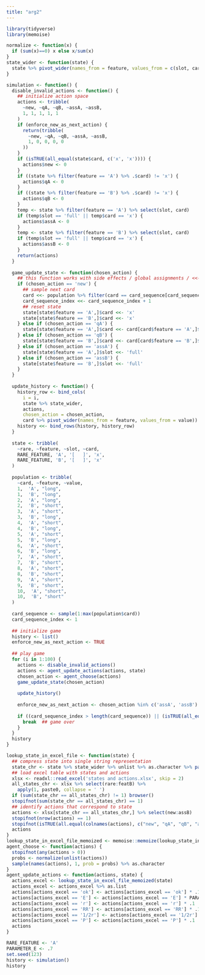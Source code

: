 ```yaml
---
title: "arg2"
---
```

```r
library(tidyverse)
library(memoise)
```

```r
normalize <- function(x) {
  if (sum(x)==0) x else x/sum(x)
}
state_wider <- function(state) {
  state %>% pivot_wider(names_from = feature, values_from = c(slot, card))
}

simulation <- function() {
  disable_invalid_actions <- function() {
    ## initialize action space
    actions <- tribble(
      ~new, ~qA, ~qB, ~assA, ~assB,
      1, 1, 1, 1, 1
    )
    if (enforce_new_as_next_action) {
      return(tribble(
        ~new, ~qA, ~qB, ~assA, ~assB,
        1, 0, 0, 0, 0
      ))
    }
    if (isTRUE(all_equal(state$card, c('x', 'x')))) {
      actions$new <- 0
    }
    if ((state %>% filter(feature == 'A') %>% .$card) != 'x') {
      actions$qA <- 0
    }
    if ((state %>% filter(feature == 'B') %>% .$card) != 'x') {
      actions$qB <- 0
    }
    temp <- state %>% filter(feature == 'A') %>% select(slot, card)
    if (temp$slot == 'full' || temp$card == 'x') {
      actions$assA <- 0
    }
    temp <- state %>% filter(feature == 'B') %>% select(slot, card)
    if (temp$slot == 'full' || temp$card == 'x') {
      actions$assB <- 0
    }
    return(actions)
  }
  
  game_update_state <- function(chosen_action) {
    ## this function works with side effects / global assignments / <<-
    if (chosen_action == 'new') {
      ## sample next card
      card <<- population %>% filter(card == card_sequence[card_sequence_index])
      card_sequence_index <<- card_sequence_index + 1
      ## reset state
      state[state$feature == 'A',]$card <<- 'x'
      state[state$feature == 'B',]$card <<- 'x'
    } else if (chosen_action == 'qA') {
      state[state$feature == 'A',]$card <<- card[card$feature == 'A',]$value
    } else if (chosen_action == 'qB') {
      state[state$feature == 'B',]$card <<- card[card$feature == 'B',]$value
    } else if (chosen_action == 'assA') {
      state[state$feature == 'A',]$slot <<- 'full'
    } else if (chosen_action == 'assB') {
      state[state$feature == 'B',]$slot <<- 'full'
    }
  }
  
  update_history <- function() {
    history_row <- bind_cols(
      i = i, 
      state %>% state_wider, 
      actions,
      chosen_action = chosen_action, 
      card %>% pivot_wider(names_from = feature, values_from = value))
    history <<- bind_rows(history, history_row)
  }
  
  state <- tribble(
    ~rare, ~feature, ~slot, ~card,
    RARE_FEATURE, 'A', '[   ]', 'x',
    RARE_FEATURE, 'B', '[   ]', 'x'
  )
  
  population <- tribble(
    ~card, ~feature, ~value,
    1,  'A', "long",
    1,  'B', "long",
    2,  'A', "long",
    2,  'B', "short",
    3,  'A', "short",
    3,  'B', "long",
    4,  'A', "short",
    4,  'B', "long",
    5,  'A', "short",
    5,  'B', "long",
    6,  'A', "short",
    6,  'B', "long",
    7,  'A', "short",
    7,  'B', "short",
    8,  'A', "short",
    8,  'B', "short",
    9,  'A', "short",
    9,  'B', "short",
    10,  'A', "short",
    10,  'B', "short"
  )
  
  card_sequence <- sample(1:max(population$card))
  card_sequence_index <- 1
  
  ## initialize game
  history <- list()
  enforce_new_as_next_action <- TRUE
  
  ## play game
  for (i in 1:100) {
    actions <- disable_invalid_actions()
    actions <- agent_update_actions(actions, state)
    chosen_action <- agent_choose(actions)
    game_update_state(chosen_action)
    
    update_history()
    
    enforce_new_as_next_action <- chosen_action %in% c('assA', 'assB')
    
    if ((card_sequence_index > length(card_sequence)) || (isTRUE(all_equal(state$slot, c('full', 'full'))))) {
      break  ## game over
    }
  }
  history
}
```
```r
lookup_state_in_excel_file <- function(state) {
  ## compress state into single string representation
  state_chr <- state %>% state_wider %>% unlist %>% as.character %>% paste0(collapse = ' ')
  ## load excel table with states and actions
  xlsx <- readxl::read_excel('states and actions.xlsx', skip = 2)
  all_states_chr <- xlsx %>% select(rare:featB) %>% 
    apply(1, paste0, collapse = ' ')
  if (sum(state_chr == all_states_chr) != 1) browser()
  stopifnot(sum(state_chr == all_states_chr) == 1)
  ## identify actions that correspond to state
  actions <- xlsx[state_chr == all_states_chr,] %>% select(new:assB)
  stopifnot(nrow(actions) == 1)
  stopifnot(isTRUE(all.equal(colnames(actions), c("new", "qA", "qB", "assA", "assB"))))
  actions
}
lookup_state_in_excel_file_memoized <- memoise::memoize(lookup_state_in_excel_file)
agent_choose <- function(actions) {
  stopifnot(any(actions > 0))
  probs <- normalize(unlist(actions))
  sample(names(actions), 1, prob = probs) %>% as.character
}
agent_update_actions <- function(actions, state) {
  actions_excel <- lookup_state_in_excel_file_memoized(state)
  actions_excel <- actions_excel %>% as.list
  actions[actions_excel == 'ok'] <- actions[actions_excel == 'ok'] * .1
  actions[actions_excel == 'E'] <- actions[actions_excel == 'E'] * PARAMETER_E
  actions[actions_excel == 'r'] <- actions[actions_excel == 'r'] * .1
  actions[actions_excel == 'RR'] <- actions[actions_excel == 'RR'] * .1
  actions[actions_excel == '1/2r'] <- actions[actions_excel == '1/2r'] * .1
  actions[actions_excel == 'P'] <- actions[actions_excel == 'P'] * .1
  actions
}
```
```r
RARE_FEATURE <- 'A'
PARAMETER_E <- .7
set.seed(123)
history <- simulation()
history
```
